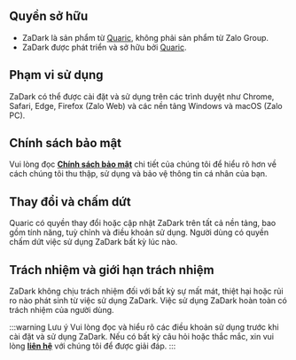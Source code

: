 ## Quyền sở hữu

* ZaDark là sản phẩm từ [Quaric](https://quaric.com), không phải sản phẩm từ Zalo Group.
* ZaDark được phát triển và sở hữu bởi [Quaric](https://quaric.com).

## Phạm vi sử dụng

ZaDark có thể được cài đặt và sử dụng trên các trình duyệt như Chrome, Safari, Edge, Firefox (Zalo Web) và các nền tảng Windows và macOS (Zalo PC).

## Chính sách bảo mật

Vui lòng đọc [**Chính sách bảo mật**](../privacy-policy) chi tiết của chúng tôi để hiểu rõ hơn về cách chúng tôi thu thập, sử dụng và bảo vệ thông tin cá nhân của bạn.

## Thay đổi và chấm dứt

Quaric có quyền thay đổi hoặc cập nhật ZaDark trên tất cả nền tảng, bao gồm tính năng, tuỳ chỉnh và điều khoản sử dụng. Người dùng có quyền chấm dứt việc sử dụng ZaDark bất kỳ lúc nào.

## Trách nhiệm và giới hạn trách nhiệm

ZaDark không chịu trách nhiệm đối với bất kỳ sự mất mát, thiệt hại hoặc rủi ro nào phát sinh từ việc sử dụng ZaDark. Việc sử dụng ZaDark hoàn toàn có trách nhiệm của người dùng.

:::warning Lưu ý
Vui lòng đọc và hiểu rõ các điều khoản sử dụng trước khi cài đặt và sử dụng ZaDark. Nếu có bất kỳ câu hỏi hoặc thắc mắc, xin vui lòng [**liên hệ**](/contact) với chúng tôi để được giải đáp.
:::